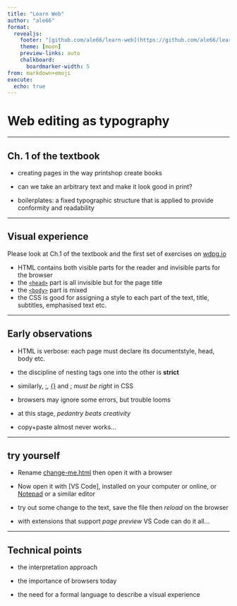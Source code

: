 ```yaml
---
title: "Learn Web"
author: "ale66"
format: 
  revealjs:
    footer: "[github.com/ale66/learn-web](https://github.com/ale66/learn-web)&nbsp;&nbsp;&nbsp;"
    theme: [moon]
    preview-links: auto
    chalkboard: 
      boardmarker-width: 5
from: markdown+emoji
execute:
  echo: true
---
```



# Web editing as typography

---

## Ch. 1 of the textbook

- creating pages in the way printshop create books

- can we take an arbitrary text and make it look good in print?
  
- boilerplates: a fixed typographic structure that is applied to provide conformity and readability

---

## Visual experience

Please look at Ch.1 of the textbook and the first set of exercises on [wdpg.io](https://wdpg.io)

- HTML contains both visible parts for the reader and invisible parts for the browser
- the [`<head>`]() part is all invisible but for the page title
- the [`<body>`]() part is mixed
- the CSS is good for assigning a style to each part of the text, title, subtitles, emphasised text etc.

---

## Early observations

- HTML is verbose: each page must declare its documentstyle, head, body etc.
  
- the discipline of nesting tags one into the other is __strict__

- similarly, [:](), [{}]() and [;]() *must be right* in CSS

- browsers may ignore some errors, but trouble looms

- at this stage, *pedantry beats creativity*

- copy+paste almost never works...

---

## try yourself

- Rename [change-me.html](./change-me.html) then open it with a browser

- Now open it with [VS Code], installed on your computer or online, or [Notepad]() or a similar editor

- try out some change to the text, save the file then *reload* on the browser

- with extensions that support *page preview*  VS Code can do it all...


---

## Technical points

- the interpretation approach

- the importance of browsers today

- the need for a formal language to describe a visual experience